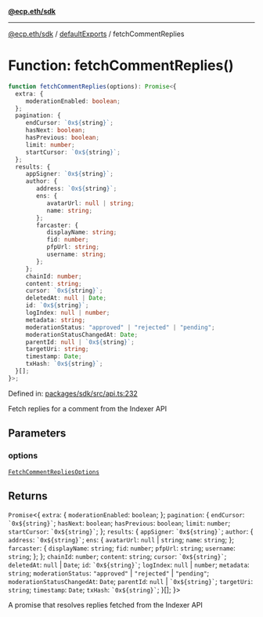 [**@ecp.eth/sdk**](../../index.mdx)

***

[@ecp.eth/sdk](/sdk-reference/index.mdx) / [defaultExports](/sdk-reference/defaultExports/index.mdx) / fetchCommentReplies

# Function: fetchCommentReplies()

```ts
function fetchCommentReplies(options): Promise<{
  extra: {
     moderationEnabled: boolean;
  };
  pagination: {
     endCursor: `0x${string}`;
     hasNext: boolean;
     hasPrevious: boolean;
     limit: number;
     startCursor: `0x${string}`;
  };
  results: {
     appSigner: `0x${string}`;
     author: {
        address: `0x${string}`;
        ens: {
           avatarUrl: null | string;
           name: string;
        };
        farcaster: {
           displayName: string;
           fid: number;
           pfpUrl: string;
           username: string;
        };
     };
     chainId: number;
     content: string;
     cursor: `0x${string}`;
     deletedAt: null | Date;
     id: `0x${string}`;
     logIndex: null | number;
     metadata: string;
     moderationStatus: "approved" | "rejected" | "pending";
     moderationStatusChangedAt: Date;
     parentId: null | `0x${string}`;
     targetUri: string;
     timestamp: Date;
     txHash: `0x${string}`;
  }[];
}>;
```

Defined in: [packages/sdk/src/api.ts:232](https://github.com/ecp-eth/comments-monorepo/blob/main/packages/sdk/src/api.ts#L232)

Fetch replies for a comment from the Indexer API

## Parameters

### options

[`FetchCommentRepliesOptions`](/sdk-reference/defaultExports/type-aliases/FetchCommentRepliesOptions.mdx)

## Returns

`Promise`\<\{
  `extra`: \{
     `moderationEnabled`: `boolean`;
  \};
  `pagination`: \{
     `endCursor`: `` `0x${string}` ``;
     `hasNext`: `boolean`;
     `hasPrevious`: `boolean`;
     `limit`: `number`;
     `startCursor`: `` `0x${string}` ``;
  \};
  `results`: \{
     `appSigner`: `` `0x${string}` ``;
     `author`: \{
        `address`: `` `0x${string}` ``;
        `ens`: \{
           `avatarUrl`: `null` \| `string`;
           `name`: `string`;
        \};
        `farcaster`: \{
           `displayName`: `string`;
           `fid`: `number`;
           `pfpUrl`: `string`;
           `username`: `string`;
        \};
     \};
     `chainId`: `number`;
     `content`: `string`;
     `cursor`: `` `0x${string}` ``;
     `deletedAt`: `null` \| `Date`;
     `id`: `` `0x${string}` ``;
     `logIndex`: `null` \| `number`;
     `metadata`: `string`;
     `moderationStatus`: `"approved"` \| `"rejected"` \| `"pending"`;
     `moderationStatusChangedAt`: `Date`;
     `parentId`: `null` \| `` `0x${string}` ``;
     `targetUri`: `string`;
     `timestamp`: `Date`;
     `txHash`: `` `0x${string}` ``;
  \}[];
\}\>

A promise that resolves replies fetched from the Indexer API
